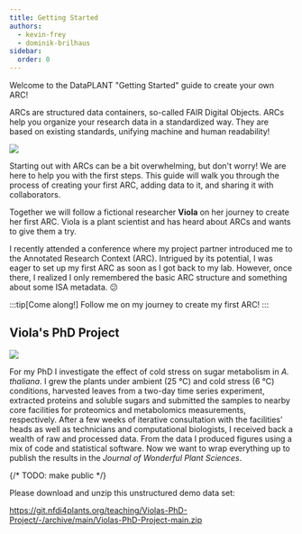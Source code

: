 ```yaml
---
title: Getting Started
authors:
  - kevin-frey
  - dominik-brilhaus
sidebar:
  order: 0
---
```



Welcome to the DataPLANT "Getting Started" guide to create your own ARC!

ARCs are structured data containers, so-called FAIR Digital Objects. ARCs help you organize your research data in a standardized way. They are based on existing standards, unifying machine and human readability!

![](@images/start-here/arc-bag.svg)

Starting out with ARCs can be a bit overwhelming, but don't worry! We are here to help you with the first steps. This guide will walk you through the process of creating your first ARC, adding data to it, and sharing it with collaborators.

Together we will follow a fictional researcher **Viola** on her journey to create her first ARC. Viola is a plant scientist and has heard about ARCs and wants to give them a try.

<ViolaSays>
I recently attended a conference where my project partner introduced me to the Annotated Research Context (ARC). Intrigued by its potential, I was eager to set up my first ARC as soon as I got back to my lab. However, once there, I realized I only remembered the basic ARC structure and something about some ISA metadata. 😕

:::tip[Come along!]
Follow me on my journey to create my first ARC!
:::

</ViolaSays>


## Viola's PhD Project

![](@images/start-here/arc-prototypic.svg)

<ViolaSays>

For my PhD I investigate the effect of cold stress on sugar metabolism in *A. thaliana*. I grew the plants under ambient (25 °C) and cold stress (6 °C) conditions, harvested leaves from a two-day time series experiment, extracted proteins and soluble sugars and submitted the samples to nearby core facilities for proteomics and metabolomics measurements, respectively. After a few weeks of iterative consultation with the facilities' heads as well as technicians and computational biologists, I received back a wealth of raw and processed data. From the data I produced figures using a mix of code and statistical software. Now we want to wrap everything up to publish the results in the *Journal of Wonderful Plant Sciences*.

</ViolaSays>


<Card title="Demo data" icon="setting">

{/* TODO: make public */}

Please download and unzip this unstructured demo data set: 

https://git.nfdi4plants.org/teaching/Violas-PhD-Project/-/archive/main/Violas-PhD-Project-main.zip


</Card>






